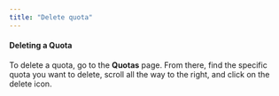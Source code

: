 ```yaml
---
title: "Delete quota"
---
```


#### Deleting a Quota

To delete a quota, go to the **Quotas** page. From there, find the specific quota you want to delete, scroll all the way to the right, and click on the delete icon.